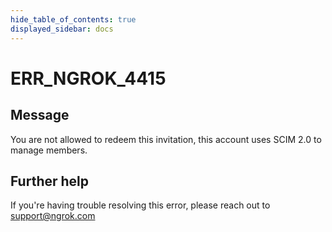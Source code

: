 ```yaml
---
hide_table_of_contents: true
displayed_sidebar: docs
---
```



# ERR_NGROK_4415

## Message

You are not allowed to redeem this invitation, this account uses SCIM 2.0 to manage members.

<ErrorDetails error="err_ngrok_4415" />

## Further help

If you're having trouble resolving this error, please reach out to [support@ngrok.com](mailto:support@ngrok.com?subject=Help%20with%20ERR_NGROK_4415)
